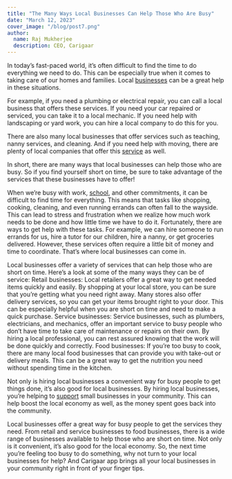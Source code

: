 ```yaml
---
title: "The Many Ways Local Businesses Can Help Those Who Are Busy"
date: "March 12, 2023"
cover_image: "/blog/post7.png"
author:
  name: Raj Mukherjee
  description: CEO, Carigaar
---
```


In today’s fast-paced world, it’s often difficult to find the time to do everything we need to do. This can be especially true when it comes to taking care of our homes and families. Local [businesses](https://www.cfib-fcei.ca/en/become-a-cfib-member?utm_term=business%20ideas&utm_campaign=JOL+-+23+NOV+2022+-+SEM+-+%231&utm_source=adwords&utm_medium=ppc&hsa_acc=4105405157&hsa_cam=19306137832&hsa_grp=144105908069&hsa_ad=641957494523&hsa_src=g&hsa_tgt=kwd-12600436&hsa_kw=business%20ideas&hsa_mt=b&hsa_net=adwords&hsa_ver=3&gclid=Cj0KCQiA6rCgBhDVARIsAK1kGPI04OqMI-KP3rZZ9bUneNR7DwBasm4zbladx_7x9qzQR2wiW3aV3-QaAgEWEALw_wcB) can be a great help in these situations.

For example, if you need a plumbing or electrical repair, you can call a local business that offers these services. If you need your car repaired or serviced, you can take it to a local mechanic. If you need help with landscaping or yard work, you can hire a local company to do this for you.

There are also many local businesses that offer services such as teaching, nanny services, and cleaning. And if you need help with moving, there are plenty of local companies that offer this [service](https://carigaar.com/) as well.

In short, there are many ways that local businesses can help those who are busy. So if you find yourself short on time, be sure to take advantage of the services that these businesses have to offer!

When we’re busy with work, [school](https://hbr.org/2020/04/a-way-forward-for-small-businesses), and other commitments, it can be difficult to find time for everything. This means that tasks like shopping, cooking, cleaning, and even running errands can often fall to the wayside. This can lead to stress and frustration when we realize how much work needs to be done and how little time we have to do it. Fortunately, there are ways to get help with these tasks. For example, we can hire someone to run errands for us, hire a tutor for our children, hire a nanny, or get groceries delivered. However, these services often require a little bit of money and time to coordinate. That’s where local businesses can come in.

Local businesses offer a variety of services that can help those who are short on time. Here’s a look at some of the many ways they can be of service: Retail businesses: Local retailers offer a great way to get needed items quickly and easily. By shopping at your local store, you can be sure that you’re getting what you need right away. Many stores also offer delivery services, so you can get your items brought right to your door. This can be especially helpful when you are short on time and need to make a quick purchase. Service businesses: Service businesses, such as plumbers, electricians, and mechanics, offer an important service to busy people who don’t have time to take care of maintenance or repairs on their own. By hiring a local professional, you can rest assured knowing that the work will be done quickly and correctly. Food businesses: If you’re too busy to cook, there are many local food businesses that can provide you with take-out or delivery meals. This can be a great way to get the nutrition you need without spending time in the kitchen.

Not only is hiring local businesses a convenient way for busy people to get things done, it’s also good for local businesses. By hiring local businesses, you’re helping to [support](https://carigaar.com/) small businesses in your community. This can help boost the local economy as well, as the money spent goes back into the community.

Local businesses offer a great way for busy people to get the services they need. From retail and service businesses to food businesses, there is a wide range of businesses available to help those who are short on time. Not only is it convenient, it’s also good for the local economy. So, the next time you’re feeling too busy to do something, why not turn to your local businesses for help? And Carigaar app brings all your local businesses in your community right in front of your finger tips.
